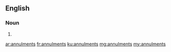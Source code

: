 ==English==

===Noun===
{{head|en|plural}}

# {{plural of|annulment|lang=en}}

[[ar:annulments]]
[[fr:annulments]]
[[ku:annulments]]
[[mg:annulments]]
[[my:annulments]]